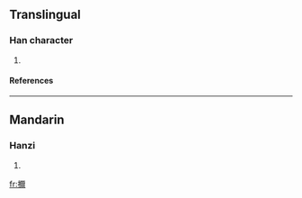 ==Translingual==
===Han character===
{{Han char|rn=64|rad=手|as=14|sn=17|four=|canj=手一火月 (QMFB)}}
# {{defn|Han|sort=手14}}
====References====
{{Han ref|kx=0459.220|dkj=12847|dj=0808.150|hdz=31974.030|uh=64DF|ud=25823}}

----
==Mandarin==
===Hanzi===
{{cmn-hanzi|pin=[[mí]] (mi2), [[ruì]] (rui4)|wg=mi<sup>2</sup>, jui<sup>4</sup>}}
# {{defn|Mandarin}}

[[fr:擟]]